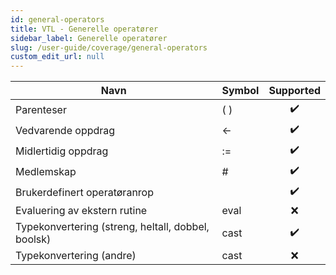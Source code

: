 ```yaml
---
id: general-operators
title: VTL - Generelle operatører
sidebar_label: Generelle operatører
slug: /user-guide/coverage/general-operators
custom_edit_url: null
---
```


| Navn                                               | Symbol |     Supported      |
| -------------------------------------------------- | :----- | :----------------: |
| Parenteser                                         | ( )    | :heavy_check_mark: |
| Vedvarende oppdrag                                 | <-     | :heavy_check_mark: |
| Midlertidig oppdrag                                | :=     | :heavy_check_mark: |
| Medlemskap                                         | #      | :heavy_check_mark: |
| Brukerdefinert operatøranrop                       |        | :heavy_check_mark: |
| Evaluering av ekstern rutine                       | eval   |        :x:         |
| Typekonvertering (streng, heltall, dobbel, boolsk) | cast   | :heavy_check_mark: |
| Typekonvertering (andre)                           | cast   |        :x:         |
